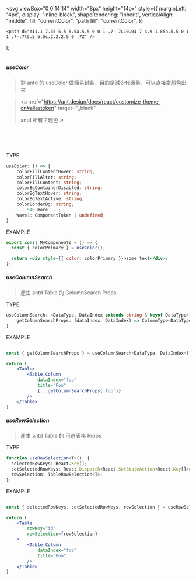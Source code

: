 
  <svg
    viewBox="0 0 14 14"
    width="8px"
    height="14px"
    style={{
      marginLeft: "4px",
      display: "inline-block",
      shapeRendering: "inherit",
      verticalAlign: "middle",
      fill: "currentColor",
      "path fill": "currentColor",
    }}
  >
    <path d="m11.1 7.35-5.5 5.5a.5.5 0 0 1-.7-.7L10.04 7 4.9 1.85a.5.5 0 1 1 .7-.7l5.5 5.5c.2.2.2.5 0 .7Z" />
  </svg>
);

<Meta title="hooks/antd 相關 🐜" />

<div className="sb-container">
  <div className='sb-section-title'>

<br />

##### useColor

> 對 antd 的 useColor 做簡易封裝，目的是減少代碼量，可以直接拿顏色出來

> <a
>   href="https://ant.design/docs/react/customize-theme-cn#aliastoken"
>   target="_blank"
> >
>   antd 所有主題色 ↗️
> </a>

<br />
<br />
<br />

<span className="at-tag at-tag-note">TYPE</span>

```ts
useColor: () => {
    colorFillContentHover: string;
    colorFillAlter: string;
    colorFillContent: string;
    colorBgContainerDisabled: string;
    colorBgTextHover: string;
    colorBgTextActive: string;
    colorBorderBg: string;
    ... 540 more ...;
    Wave?: ComponentToken | undefined;
}
```

<span className="at-tag at-tag-info">EXAMPLE</span>

```jsx
export const MyComponents = () => {
  const { colorPrimary } = useColor();

  return <div style={{ color: colorPrimary }}>some text</div>;
};
```

##### useColumnSearch

> 產生 antd Table 的 ColumnSearch Props

<span className="at-tag at-tag-note">TYPE</span>

```ts
useColumnSearch: <DataType, DataIndex extends string & keyof DataType>() => {
    getColumnSearchProps: (dataIndex: DataIndex) => ColumnType<DataType>;
}
```

<span className="at-tag at-tag-info">EXAMPLE</span>

```jsx

const { getColumnSearchProps } = useColumnSearch<DataType, DataIndex>();

return (
	<Table>
		<Table.Column
			dataIndex="foo"
			title="Foo"
			{...getColumnSearchProps('foo')}
		/>
	</Table>
)

```

##### useRowSelection

> 產生 antd Table 的 可選表格 Props

<span className="at-tag at-tag-note">TYPE</span>

```ts
function useRowSelection<T>(): {
  selectedRowKeys: React.Key[];
  setSelectedRowKeys: React.Dispatch<React.SetStateAction<React.Key[]>>;
  rowSelection: TableRowSelection<T>;
};
```

<span className="at-tag at-tag-info">EXAMPLE</span>

```jsx

const { selectedRowKeys, setSelectedRowKeys, rowSelection } = useRowSelection<DataType>();

return (
	<Table
		rowKey="id"
		rowSelection={rowSelection}
	>
		<Table.Column
			dataIndex="foo"
			title="Foo"
		/>
	</Table>
)

```

  </div>

</div>

<style>
  {`
  .sb-container {
    margin-bottom: 48px;
  }

  .sb-section {
    width: 100%;
    display: flex;
    flex-direction: row;
    gap: 20px;
  }

  img {
    object-fit: cover;
  }

  .sb-section-title {
    margin-bottom: 32px;
  }

  .sb-section a:not(h1 a, h2 a, h3 a) {
    font-size: 14px;
  }

  .sb-section-item, .sb-grid-item {
    flex: 1;
    display: flex;
    flex-direction: column;
  }

  .sb-section-item-heading {
    padding-top: 20px !important;
    padding-bottom: 5px !important;
    margin: 0 !important;
  }
  .sb-section-item-paragraph {
    margin: 0;
    padding-bottom: 10px;
  }

  .sb-chevron {
    margin-left: 5px;
  }

  .sb-features-grid {
    display: grid;
    grid-template-columns: repeat(2, 1fr);
    grid-gap: 32px 20px;
  }

  .sb-socials {
    display: grid;
    grid-template-columns: repeat(4, 1fr);
  }

  .sb-socials p {
    margin-bottom: 10px;
  }

  .sb-explore-image {
    max-height: 32px;
    align-self: flex-start;
  }

  .sb-addon {
    width: 100%;
    display: flex;
    align-items: center;
    position: relative;
    background-color: #EEF3F8;
    border-radius: 5px;
    border: 1px solid rgba(0, 0, 0, 0.05);
    background: #EEF3F8;
    height: 180px;
    margin-bottom: 48px;
    overflow: hidden;
  }

  .sb-addon-text {
    padding-left: 48px;
    max-width: 240px;
  }

  .sb-addon-text h4 {
    padding-top: 0px;
  }

  .sb-addon-img {
    position: absolute;
    left: 345px;
    top: 0;
    height: 100%;
    width: 200%;
    overflow: hidden;
  }

  .sb-addon-img img {
    width: 650px;
    transform: rotate(-15deg);
    margin-left: 40px;
    margin-top: -72px;
    box-shadow: 0 0 1px rgba(255, 255, 255, 0);
    backface-visibility: hidden;
  }

  @media screen and (max-width: 800px) {
    .sb-addon-img {
      left: 300px;
    }
  }

  @media screen and (max-width: 600px) {
    .sb-section {
      flex-direction: column;
    }

    .sb-features-grid {
      grid-template-columns: repeat(1, 1fr);
    }

    .sb-socials {
      grid-template-columns: repeat(2, 1fr);
    }

    .sb-addon {
      height: 280px;
      align-items: flex-start;
      padding-top: 32px;
      overflow: hidden;
    }

    .sb-addon-text {
      padding-left: 24px;
    }

    .sb-addon-img {
      right: 0;
      left: 0;
      top: 130px;
      bottom: 0;
      overflow: hidden;
      height: auto;
      width: 124%;
    }

    .sb-addon-img img {
      width: 1200px;
      transform: rotate(-12deg);
      margin-left: 0;
      margin-top: 48px;
      margin-bottom: -40px;
      margin-left: -24px;
    }
  }
  `}
</style>
